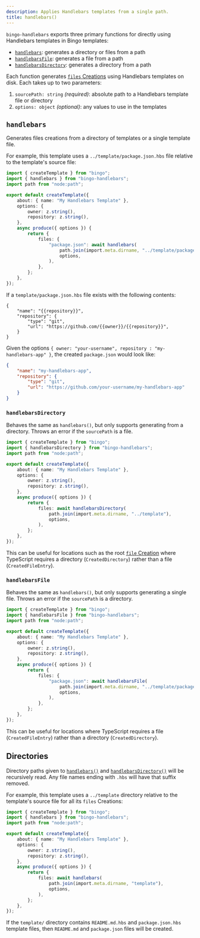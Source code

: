 ```yaml
---
description: Applies Handlebars templates from a single path.
title: handlebars()
---
```


`bingo-handlebars` exports three primary functions for directly using Handlebars templates in Bingo templates:

- [`handlebars`](#handlebars): generates a directory or files from a path
- [`handlebarsFile`](#handlebarsfile): generates a file from a path
- [`handlebarsDirectory`](#handlebarsdirectory): generates a directory from a path

Each function generates [`files` Creations](/build/concepts/creations#files) using Handlebars templates on disk.
Each takes up to two parameters:

1. `sourcePath: string` _(required)_: absolute path to a Handlebars template file or directory
2. `options: object` _(optional)_: any values to use in the templates

## `handlebars`

Generates files creations from a directory of templates or a single template file.

For example, this template uses a `../template/package.json.hbs` file relative to the template's source file:

```ts
import { createTemplate } from "bingo";
import { handlebars } from "bingo-handlebars";
import path from "node:path";

export default createTemplate({
	about: { name: "My Handlebars Template" },
	options: {
		owner: z.string(),
		repository: z.string(),
	},
	async produce({ options }) {
		return {
			files: {
				"package.json": await handlebars(
					path.join(import.meta.dirname, "../template/package.json.hbs"),
					options,
				),
			},
		};
	},
});
```

If a `template/package.json.hbs` file exists with the following contents:

```plaintext title="template/package.json.hbs"
{
	"name": "{{repository}}",
	"repository": {
		"type": "git",
		"url": "https://github.com/{{owner}}/{{repository}}",
	}
}
```

Given the options `{ owner: "your-username", repository : "my-handlebars-app" }`, the created `package.json` would look like:

```json title="package.json"
{
	"name": "my-handlebars-app",
	"repository": {
		"type": "git",
		"url": "https://github.com/your-username/my-handlebars-app"
	}
}
```

### `handlebarsDirectory`

Behaves the same as `handlebars()`, but only supports generating from a directory.
Throws an error if the `sourcePath` is a file.

```ts
import { createTemplate } from "bingo";
import { handlebarsDirectory } from "bingo-handlebars";
import path from "node:path";

export default createTemplate({
	about: { name: "My Handlebars Template" },
	options: {
		owner: z.string(),
		repository: z.string(),
	},
	async produce({ options }) {
		return {
			files: await handlebarsDirectory(
				path.join(import.meta.dirname, "../template"),
				options,
			),
		};
	},
});
```

This can be useful for locations such as the root [`file` Creation](/build/concepts/creations#files) where TypeScript requires a directory (`CreatedDirectory`) rather than a file (`CreatedFileEntry`).

### `handlebarsFile`

Behaves the same as `handlebars()`, but only supports generating a single file.
Throws an error if the `sourcePath` is a directory.

```ts
import { createTemplate } from "bingo";
import { handlebarsFile } from "bingo-handlebars";
import path from "node:path";

export default createTemplate({
	about: { name: "My Handlebars Template" },
	options: {
		owner: z.string(),
		repository: z.string(),
	},
	async produce({ options }) {
		return {
			files: {
				"package.json": await handlebarsFile(
					path.join(import.meta.dirname, "../template/package.json.hbs"),
					options,
				),
			},
		};
	},
});
```

This can be useful for locations where TypeScript requires a file (`CreatedFileEntry`) rather than a directory (`CreatedDirectory`).

## Directories

Directory paths given to [`handlebars()`](#handlebars) and [`handlebarsDirectory()`](#handlebarsdirector) will be recursively read.
Any file names ending with `.hbs` will have that suffix removed.

For example, this template uses a `../template` directory relative to the template's source file for all its `files` Creations:

```ts
import { createTemplate } from "bingo";
import { handlebars } from "bingo-handlebars";
import path from "node:path";

export default createTemplate({
	about: { name: "My Handlebars Template" },
	options: {
		owner: z.string(),
		repository: z.string(),
	},
	async produce({ options }) {
		return {
			files: await handlebars(
				path.join(import.meta.dirname, "template"),
				options,
			),
		};
	},
});
```

If the `template/` directory contains `README.md.hbs` and `package.json.hbs` template files, then `README.md` and `package.json` files will be created.
